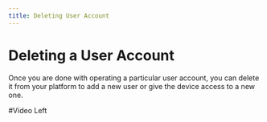 ```yaml
---
title: Deleting User Account
---
```

# Deleting a User Account

Once you are done with operating a particular user account, you can delete it from your platform to add a new user or give the device access to a new one. 

#Video Left